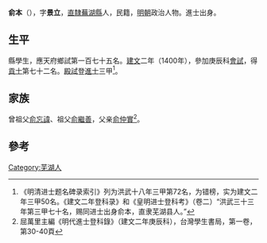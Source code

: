 {{Otheruses|other=名为俞本的其他人物|俞本}}

'''俞本'''（{{bd|1366年||？}}），字'''景立'''，[[南直隸|直隸]][[蕪湖縣|蕪湖縣]]人，民籍，[[明朝|明朝]]政治人物。進士出身。

== 生平 ==
縣學生，應天府鄉試第一百七十五名。[[建文|建文]]二年（1400年），參加庚辰科[[會試|會試]]，得[[貢士|貢士]]第七十二名。[[殿試|殿試]]登[[進士|進士]]三甲<ref>《明清进士题名碑录索引》列为洪武十八年三甲第72名，为错榜，实为建文二年三甲50名。《建文二年登科录》和《皇明进士登科考》（卷二）“洪武三十三年第三甲七十名，赐同进士出身俞本，直隶芜湖县人。”</ref>。

== 家族 ==
曾祖父[[俞忘諱|俞忘諱]]、祖父[[俞繼善|俞繼善]]，父亲[[俞仲實|俞仲實]]<ref>屈萬里主編《明代進士登科錄》（建文二年庚辰科），台灣學生書局，第一卷，第30-40頁</ref>。

==參考==
{{reflist}}

{{建文二年庚辰科殿試金榜}}

{{Authority control}}

{{DEFAULTSORT:}}
[[Category:芜湖人|Category:芜湖人]]


{{明朝人物小作品}}